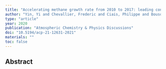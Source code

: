 ```yaml
---
title: "Accelerating methane growth rate from 2010 to 2017: leading contributions from the tropics and East Asia."
author: "Yin, Yi and Chevallier, Frederic and Ciais, Philippe and Bousquet, Philippe and Saunois, Marielle and Zheng, Bo and Worden, John and Bloom, A Anthony and Parker, Robert and Jacob, Daniel and others"
type: "article"
year: 2020
publication: "Atmospheric Chemistry & Physics Discussions"
doi: "10.5194/acp-21-12631-2021"
materials: ""
toc: false
---
```


## Abstract

